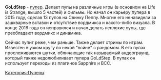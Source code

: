 {{Инфобокс для пуперов
|title2=GoLdStep
|другие_ники=
|image3=[[Файл:GoLdStep.jpg|left]]
|caption3=
|сферы_творчества=RYTP, RYTPMV, Летсплеи
|год_начала=2015 (?)
|image4=
|caption4=
|имя_фамилия=Степан Лозовой
|дата_рождения=22 июня 2001 г.
|место_проживания=Армавир
|ссылки=
*[https://www.youtube.com/user/dapstep1 Youtube]
*[https://vk.com/goldstepgroup Группа ВК]
}}
'''GoLdStep''' - [[Пуперы|пупер]]. Делает пупы на различные игры (в основном на Life is Strange, вышло 5 частей) и фильмы. Но начал он карьеру пупера в 2015 году, сделав 13 пупов на Свинку Пеппу. Многие его ненавидели за зашкварные вставки и отсутствие вордмикса и какого-либо визуала. В конце 2016 года он исправился и начал делать неплохие пупы, где преобладают вордмикс и динамика.

Сейчас пупит реже, чем раньше. Также делает стримы по играм. Известен в узком кругу по некой "войне" с рандомом. В его пупах прослеживаются шутки, обличающие так называемый андерграунд, который также недолюбиливает пупера GoLdStep. В пупах он использует переходы из плагинов Sapphire и BCC.

[[Категория:Пуперы]]